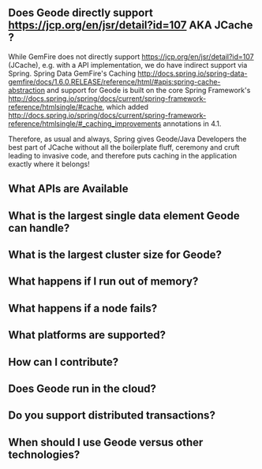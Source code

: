 == Does Geode directly support [[JSR-107|https://jcp.org/en/jsr/detail?id=107]] AKA JCache ? ==

While GemFire does not directly support [[JSR-107|https://jcp.org/en/jsr/detail?id=107]] (JCache), e.g. with a API implementation, we do have indirect support via Spring.  Spring Data GemFire's Caching [[feature|http://docs.spring.io/spring-data-gemfire/docs/1.6.0.RELEASE/reference/html/#apis:spring-cache-abstraction]] and support for Geode is built on the core Spring Framework's [[Cache Abstraction|http://docs.spring.io/spring/docs/current/spring-framework-reference/htmlsingle/#cache]], which added [[support for JCache|http://docs.spring.io/spring/docs/current/spring-framework-reference/htmlsingle/#_caching_improvements]] annotations in 4.1.

Therefore, as usual and always, Spring gives Geode/Java Developers the best part of JCache without all the boilerplate fluff, ceremony and cruft leading to invasive code, and therefore puts caching in the application exactly where it belongs!

==What APIs are Available==

==What is the largest single data element Geode can handle?==

==What is the largest cluster size for Geode?==

==What happens if I run out of memory?==

==What happens if a node fails?==

==What platforms are supported?==

==How can I contribute?==

==Does Geode run in the cloud?==

==Do you support distributed transactions?==

==When should I use Geode versus other technologies?==

